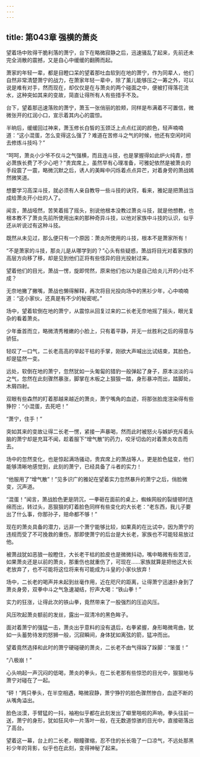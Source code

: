 ```yaml
---
---
---
```

title: 第043章 强横的萧炎
---



望着场中败得干脆利落的萧宁，台下在略微寂静之后，迅速骚乱了起来，先前还未完全消散的震撼，又是自心中缓缓的翻腾而起。

萧家的年轻一辈，都是目瞪口呆的望着那吐血软到在地的萧宁，作为同辈人，他们自然非常清楚萧宁的战力，在萧家年轻一辈中，除了薰儿能够压之一筹之外，可以说是难有对手，然而现在，却仅仅是在与萧炎的两个碰面之中，便被打得落花流水，这种突如其来的变故，简直让得所有人有些措手不及。

台下，望着那迅速落败的萧宁，萧玉一张俏丽的脸颊，同样是布满着不可置信，微微张开的红润小口，宣示着其内心的震惊。

半晌后，缓缓回过神来，萧玉修长白皙的玉颈泛上点点红润的颜色，轻声喃喃道：“这小混蛋，怎么变得这么强了？难道在苦修斗之气的时候，他还有空闲时间去修炼斗技吗？”

“呵呵，萧炎小少爷不仅斗之气强横，而且连斗技，也是掌握得如此炉火纯青，想必萧族长费了不少心吧？”贵宾席上，虽然早有心理准备，可雅妃依然是被萧炎的手段震了一震，略微沉默之后，诱人的美眸中闪烁着点点异芒，对着身旁的萧战嫣然微笑道。

想要学习高深斗技，就必须有人亲自教导一些斗技的诀窍，看来，雅妃是把萧战当成给萧炎开小灶的人了。

闻言，萧战哑然，苦笑着摇了摇头，别说他根本没教过萧炎斗技，就是他想教，也根本教不了萧炎先前所使用出来的那种奇异斗技，以他对家族中斗技的认识，似乎还从听说过有这种斗技。

既然从未见过，那么便只有一个原因：萧炎所使用的斗技，根本不是萧家所有！

“不是萧家的斗技，那炎儿是从哪学到的？”心头有些疑惑，萧战将目光对着家族的高层方向移了移，却是见到他们正将有些怪异的目光投射过来。

望着他们的目光，萧战一愣，旋即愕然，原来他们也以为是自己给炎儿开的小灶不成？

无奈地撇了撇嘴，萧战也懒得解释，再次将目光投向场中的黑衫少年，心中喃喃道：“这小家伙，还真是有不少的秘密呢。”

场中，望着软倒在地的萧宁，从震惊从回复过来的二长老无奈地摇了摇头，眼光复杂的看着萧炎。

少年垂首而立，略微清秀稚嫩的小脸上，只有着平静，并无一丝胜利之后的得意与骄狂。

轻叹了一口气，二长老高高的举起干枯的手掌，刚欲大声喊出比试结束，其脸色，却是猛然一变。

远处，软倒在地的萧宁，忽然犹如一头匍匐的猎豹一般弹起了身子，原本淡淡的斗之气，忽然在此刻骤然暴涨，脚掌在木板之上狠狠一踏，身形暴冲而出，踏脚处，木屑四射。

双眼有些森然的盯着那越来越近的萧炎，萧宁嘴角的血迹，将那张脸庞渲染得有些狰狞：“小混蛋，去死吧！”

“萧宁，住手！”

突如其来的变故让得二长老一愣，紧接一声暴喝，然而此时被怒火与嫉妒充斥着头脑的萧宁却是充耳不闻，趁着服下“增气散”的药力，咬牙切齿的对着萧炎攻击而去。

场中的忽然变化，也是惊起满场骚动，贵宾席上的萧战等人，更是脸色猛变，他们能够清晰地感觉到，此刻的萧宁，已经具备了斗者的实力！

“他服用了“增气散”！”见多识广的雅妃在望着实力忽然暴升的萧宁之后，俏脸微变，沉声道。

“混蛋！”闻言，萧战脸色更是阴沉，一拳砸在面前的桌上，蜘蛛网般的裂缝顿时连绵而出，转过头，恶狠狠的盯着脸色同样有些变化的大长老：“老东西，我儿子要出了什么事，你那孙子，赔命都不够！”

现在的萧炎具备的潜力，远非一个萧宁能够比较，如果真的在比试中，因为萧宁的违规而受了不可挽救的重伤，那即使萧宁的后台是大长老，家族也不可能轻易放过他。

被萧战犹如恶狼一般瞪住，大长老干枯的脸皮也是微微抖动，嘴中略微有些苦涩，如果萧炎还是以前的萧炎，那重伤也就重伤了，可现在……家族就算是把他这大长老放弃了，也不可能将这位将来有可能成为斗皇的小家伙放弃！

场中，二长老的喝声并未起到丝毫作用，近在咫尺的距离，让得萧宁迅速扑身到了萧炎身旁，双拳中斗之气急速凝结，狞声大喝：“铁山拳！”

实力的狂涨，让得此次的铁山拳，竟然带来了一股强烈的压迫风压。

风压吹起萧炎额前的发丝，露出一双清冷的黑色眸子。

面对着萧宁的强猛一击，萧炎出乎意料的没有退后，右拳紧握，身形略微弯曲，犹如一头蓄势待发的怒狮一般，沉寂瞬间，身体犹如离弦的箭，猛冲而出。

望着竟然选择和此时的萧宁硬碰硬的萧炎，二长老不由气得跺了跺脚：“笨蛋！”

“八极崩！”

心头响起一声沉闷的低喝，萧炎的拳头，在二长老那有些惊恐的目光中，狠狠地与萧宁对碰在了一起。

“砰！”两只拳头，在半空相遇，略微寂静，萧宁狰狞的脸色骤然惨白，血迹不断的从嘴角溢出。

脸色淡漠，手臂猛的一抖，袖袍似乎都在此刻发出了噼里啪啦的声响，拳头往前一送，萧宁的身形，犹如狂风中一片落叶一般，在无数道惊骇的目光中，直接砸落出了高台。

望着这一幕，台上的二长老，眼瞳骤缩，忍不住的长长吸了一口凉气，不远处那黑衫少年的背影，似乎也在此刻，变得神秘了起来。